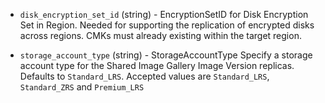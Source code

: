 <!-- Code generated from the comments of the TargetRegion struct in builder/azure/arm/config.go; DO NOT EDIT MANUALLY -->

- `disk_encryption_set_id` (string) - EncryptionSetID for Disk Encryption Set in Region. Needed for supporting
  the replication of encrypted disks across regions. CMKs must
  already existing within the target region.

- `storage_account_type` (string) - StorageAccountType
  Specify a storage account type for the Shared Image Gallery Image Version replicas.
  Defaults to `Standard_LRS`. Accepted values are `Standard_LRS`, `Standard_ZRS` and `Premium_LRS`

<!-- End of code generated from the comments of the TargetRegion struct in builder/azure/arm/config.go; -->
